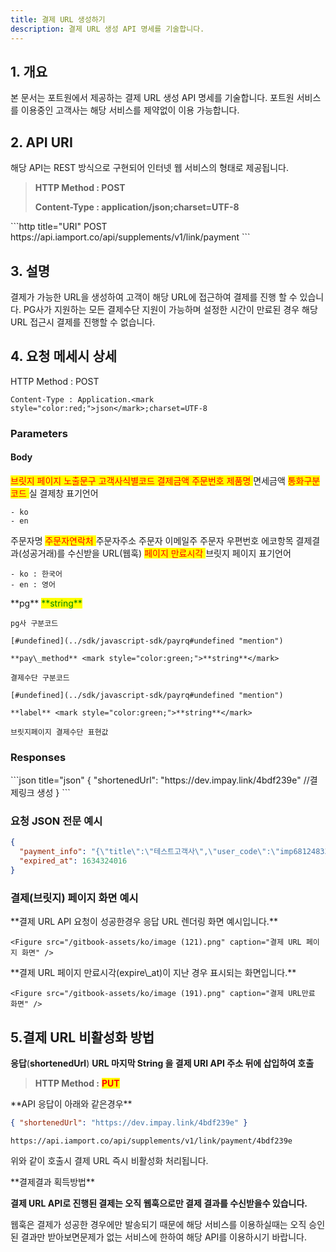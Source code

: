 ```yaml
---
title: 결제 URL 생성하기
description: 결제 URL 생성 API 명세를 기술합니다.
---
```



## 1. 개요

본 문서는 포트원에서 제공하는 결제 URL 생성 API 명세를 기술합니다. 포트원 서비스를 이용중인 고객사는 해당 서비스를 제약없이 이용 가능합니다.

## 2. API URI

해당 API는 REST 방식으로 구현되어 인터넷 웹 서비스의 형태로 제공됩니다.

> **HTTP Method : POST**
>
> **Content-Type : application/json;charset=UTF-8**

<Tabs>
  <Tab title="운영">
    ```http title="URI"
    POST https://api.iamport.co/api/supplements/v1/link/payment
    ```
  </Tab>
</Tabs>

## 3. 설명

결제가 가능한 URL을 생성하여 고객이 해당 URL에 접근하여 결제를 진행 할 수 있습니다.
PG사가 지원하는 모든 결제수단 지원이 가능하며 설정한 시간이 만료된 경우 해당 URL 접근시 결제를 진행할 수 없습니다.

## 4. 요청 메세시 상세

<Swagger method="post" path="/payment" baseUrl="https://api.iamport.co/api/supplements/v1/link" summary="결제URL을 생성합니다.">
  <SwaggerDescription>
    HTTP Method : POST

    Content-Type : Application.<mark style="color:red;">json</mark>;charset=UTF-8
  </SwaggerDescription>

  ### Parameters

  #### Body

  <SwaggerParameter name="title" type="String" required="true">
    <mark style="color:red;">
      브릿지 페이지 노출문구
    </mark>
  </SwaggerParameter>

  <SwaggerParameter name="user_code" type="String" required="true">
    <mark style="color:red;">
      고객사식별코드
    </mark>
  </SwaggerParameter>

  <SwaggerParameter name="amount" type="integer" required="true">
    <mark style="color:red;">
      결제금액
    </mark>
  </SwaggerParameter>

  <SwaggerParameter name="merchant_uid" type="String" required="true">
    <mark style="color:red;">
      주문번호
    </mark>
  </SwaggerParameter>

  <SwaggerParameter name="name" type="String" required="true">
    <mark style="color:red;">
      제품명
    </mark>
  </SwaggerParameter>

  <SwaggerParameter name="tax_free" type="integer" required="false">
    면세금액
  </SwaggerParameter>

  <SwaggerParameter name="currency" type="String" required="true">
    <mark style="color:red;">
      통화구분코드
    </mark>
  </SwaggerParameter>

  <SwaggerParameter name="language" type="String" required="false">
    실 결제창 표기언어

    - ko
    - en
  </SwaggerParameter>

  <SwaggerParameter name="buyer_name" type="String" required="false">
    주문자명
  </SwaggerParameter>

  <SwaggerParameter name="buyer_tel" type="String" required="true">
    <mark style="color:red;">
      주문자연락처
    </mark>
  </SwaggerParameter>

  <SwaggerParameter name="buyer_addr" type="String" required="false">
    주문자주소
  </SwaggerParameter>

  <SwaggerParameter name="buyer_email" type="String" required="false">
    주문자 이메일주
  </SwaggerParameter>

  <SwaggerParameter name="buyer_postcode" type="String" required="false">
    주문자 우편번호
  </SwaggerParameter>

  <SwaggerParameter name="custom_data" type="Object" required="false">
    에코항목
  </SwaggerParameter>

  <SwaggerParameter name="notice_url" type="String" required="false">
    결제결과(성공거래)를 수신받을 URL(웹훅)
  </SwaggerParameter>

  <SwaggerParameter name="expired_at" type="String" required="true">
    <mark style="color:red;">
      페이지 만료시각
    </mark>
  </SwaggerParameter>

  <SwaggerParameter name="display_language" type="String" required="false">
    브릿지 페이지 표기언어

    - ko : 한국어
    - en : 영어
  </SwaggerParameter>

  <SwaggerParameter name="pay_methods" type="Object" required="true">
    **pg** <mark style="color:green;">**string**</mark>

    pg사 구분코드

    [#undefined](../sdk/javascript-sdk/payrq#undefined "mention")

    **pay\_method** <mark style="color:green;">**string**</mark>

    결제수단 구분코드

    [#undefined](../sdk/javascript-sdk/payrq#undefined "mention")

    **label** <mark style="color:green;">**string**</mark>

    브릿지페이지 결제수단 표현값
  </SwaggerParameter>

  ### Responses

  <SwaggerResponse status="200: OK" description="성공">
    ```json title="json"
    {
      "shortenedUrl": "https://dev.impay.link/4bdf239e"  //결제링크 생성
    }
    ```
  </SwaggerResponse>
</Swagger>

### 요청 JSON 전문 예시

```json title="json"
{
  "payment_info": "{\"title\":\"테스트고객사\",\"user_code\":\"imp68124833\",\"amount\":10000,\"merchant_uid\":\"merchant_1630665784552\",\"name\":\"결제링크 테스트\",\"tax_free\":\"면세공급가액\",\"currency\":\"KRW\",\"language\":\"ko\",\"buyer_name\":\"\",\"buyer_tel\":\"\",\"buyer_addr\":\"\",\"buyer_email\":\"\",\"buyer_postcode\":\"\",\"custom_data\":\"json_object\",\"notice_url\":\"결제 결과를 받을 url\",\"pay_methods\":[{\"pg\":\"INIpayTest\",\"pay_method\":\"card\",\"label\":\"신용/체크카드\"},{\"pg\":\"INIpayTest\",\"pay_method\":\"naverpay\",\"label\":\"네이버페이\"},{\"pg\":\"INIpayTest\",\"pay_method\":\"kakaopay\",\"label\":\"카카오페이\"},{\"pg\":\"INIpayTest\",\"pay_method\":\"phone\",\"label\":\"핸드폰 소액결제\"},{\"pg\":\"INIpayTest\",\"pay_method\":\"trans\",\"label\":\"계좌이체\"},{\"pg\":\"INIpayTest\",\"pay_method\":\"vbank\",\"label\":\"가상계좌\"}]}",
  "expired_at": 1634324016
}
```

### 결제(브릿지) 페이지 화면 예시

<Tabs>
  <Tab title="결제(브릿지) 페이지">
    **결제 URL API 요청이 성공한경우 응답 URL 렌더링 화면 예시입니다.**

    <Figure src="/gitbook-assets/ko/image (121).png" caption="결제 URL 페이지 화면" />
  </Tab>

  <Tab title=" 만료(브릿지) 화면">
    **결제 URL 페이지 만료시각(expire\_at)이 지난 경우 표시되는 화면입니다.**

    <Figure src="/gitbook-assets/ko/image (191).png" caption="결제 URL만료 화면" />
  </Tab>
</Tabs>

## 5.결제 URL 비활성화 방법

**응답**(**shortenedUrl**) **URL 마지막 String 을 결제 URI API 주소 뒤에 삽입하여 호출**

> **HTTP Method :** <mark style="color:red;">**PUT**</mark>

<Hint style="success">
  **API 응답이 아래와 같은경우**

  ```json
  { "shortenedUrl": "https://dev.impay.link/4bdf239e" }
  ```

  `https://api.iamport.co/api/supplements/v1/link/payment/4bdf239e`

  위와 같이 호출시 결제 URL 즉시 비활성화 처리됩니다.
</Hint>

<Hint style="danger">
  **결제결과 획득방법**

  **결제 URL API로 진행된 결제는 오직 웹훅으로만 결제 결과를 수신받을수 있습니다.**

  웹훅은 결제가 성공한 경우에만 발송되기 때문에 해당 서비스를 이용하실때는 오직 승인된 결과만 받아보면문제가 없는 서비스에 한하여 해당 API를 이용하시기 바랍니다.
</Hint>

